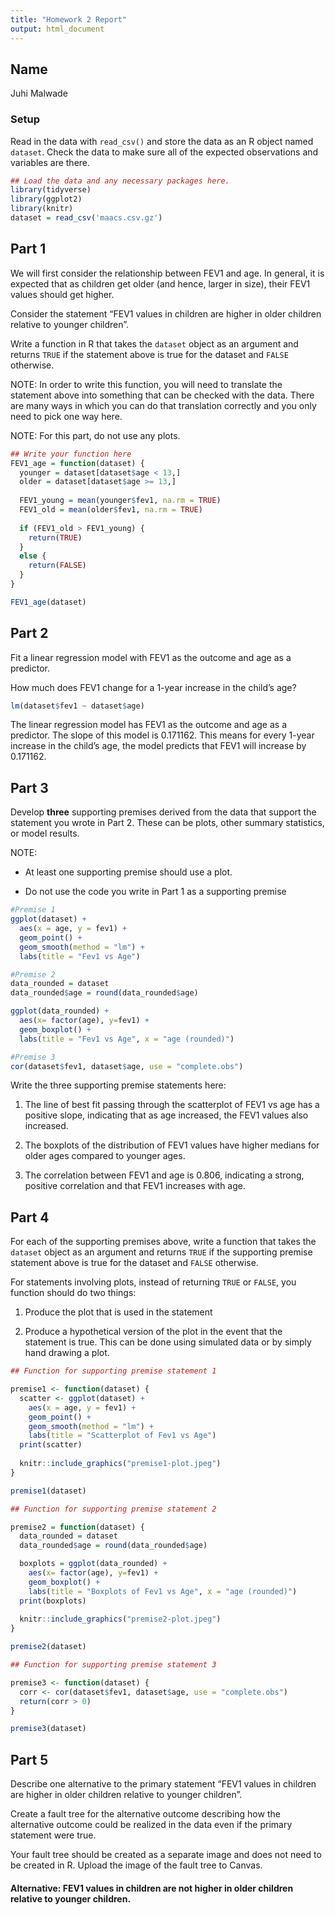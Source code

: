 ```yaml
---
title: "Homework 2 Report"
output: html_document
---
```



## Name

Juhi Malwade

### Setup

Read in the data with `read_csv()` and store the data as an R object named `dataset`. Check the data to make sure all of the expected observations and variables are there.


```r
## Load the data and any necessary packages here.
library(tidyverse)
library(ggplot2)
library(knitr)
dataset = read_csv('maacs.csv.gz')
```

## Part 1

We will first consider the relationship between FEV1 and age. In general, it is expected that as children get older (and hence, larger in size), their FEV1 values should get higher. 

Consider the statement "FEV1 values in children are higher in older children relative to younger children". 

Write a function in R that takes the `dataset` object as an argument and returns `TRUE` if the statement above is true for the dataset and `FALSE` otherwise. 

NOTE: In order to write this function, you will need to translate the statement above into something that can be checked with the data. There are many ways in which you can do that translation correctly and you only need to pick one way here. 

NOTE: For this part, do not use any plots.

```r
## Write your function here
FEV1_age = function(dataset) {
  younger = dataset[dataset$age < 13,]
  older = dataset[dataset$age >= 13,]
  
  FEV1_young = mean(younger$fev1, na.rm = TRUE)
  FEV1_old = mean(older$fev1, na.rm = TRUE)
  
  if (FEV1_old > FEV1_young) {
    return(TRUE)
  }
  else {
    return(FALSE)
  }
}  

FEV1_age(dataset)

```


## Part 2

Fit a linear regression model with FEV1 as the outcome and age as a predictor.

How much does FEV1 change for a 1-year increase in the child's age? 

```r
lm(dataset$fev1 ~ dataset$age)
```
The linear regression model has FEV1 as the outcome and age as a predictor. The slope of this model is 0.171162. This means for every 1-year increase in the child's age, the model predicts that FEV1 will increase by 0.171162.

## Part 3

Develop **three** supporting premises derived from the data that support the statement you wrote in Part 2. These can be plots, other summary statistics, or model results. 

NOTE: 

* At least one supporting premise should use a plot.

* Do not use the code you write in Part 1 as a supporting premise

```r

#Premise 1
ggplot(dataset) + 
  aes(x = age, y = fev1) + 
  geom_point() + 
  geom_smooth(method = "lm") + 
  labs(title = "Fev1 vs Age")

#Premise 2
data_rounded = dataset
data_rounded$age = round(data_rounded$age)

ggplot(data_rounded) + 
  aes(x= factor(age), y=fev1) + 
  geom_boxplot() + 
  labs(title = "Fev1 vs Age", x = "age (rounded)")

#Premise 3
cor(dataset$fev1, dataset$age, use = "complete.obs")
```

Write the three supporting premise statements here:

1. The line of best fit passing through the scatterplot of FEV1 vs age has a positive slope, indicating that as age increased, the FEV1 values also increased.

2. The boxplots of the distribution of FEV1 values have higher medians for older ages compared to younger ages.

3. The correlation between FEV1 and age is 0.806, indicating a strong, positive correlation and that FEV1 increases with age. 


## Part 4

For each of the supporting premises above, write a function that takes the `dataset` object as an argument and returns `TRUE` if the supporting premise statement above is true for the dataset and `FALSE` otherwise. 

For statements involving plots, instead of returning `TRUE` or `FALSE`, you function should do two things:

1. Produce the plot that is used in the statement

2. Produce a hypothetical version of the plot in the event that the statement is true. This can be done using simulated data or by simply hand drawing a plot.


```r
## Function for supporting premise statement 1

premise1 <- function(dataset) {
  scatter <- ggplot(dataset) + 
    aes(x = age, y = fev1) + 
    geom_point() + 
    geom_smooth(method = "lm") + 
    labs(title = "Scatterplot of Fev1 vs Age")
  print(scatter)
  
  knitr::include_graphics("premise1-plot.jpeg")
}

premise1(dataset)
```


```r
## Function for supporting premise statement 2

premise2 = function(dataset) {
  data_rounded = dataset
  data_rounded$age = round(data_rounded$age)

  boxplots = ggplot(data_rounded) + 
    aes(x= factor(age), y=fev1) + 
    geom_boxplot() + 
    labs(title = "Boxplots of Fev1 vs Age", x = "age (rounded)")
  print(boxplots)
  
  knitr::include_graphics("premise2-plot.jpeg")
}

premise2(dataset)

```


```r
## Function for supporting premise statement 3

premise3 <- function(dataset) {
  corr <- cor(dataset$fev1, dataset$age, use = "complete.obs")
  return(corr > 0)
}

premise3(dataset)

```


## Part 5

Describe one alternative to the primary statement "FEV1 values in children are higher in older children relative to younger children". 

Create a fault tree for the alternative outcome describing how the alternative outcome could be realized in the data even if the primary statement were true.

Your fault tree should be created as a separate image and does not need to be created in R. Upload the image of the fault tree to Canvas.

#### Alternative: FEV1 values in children are not higher in older children relative to younger children.

